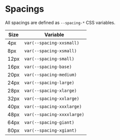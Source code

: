 
<Meta title='Tokens/Spacings' />

# Spacings

All spacings are defined as `--spacing-*` CSS variables.

| Size | Variable                   |
| ---- | -------------------------- |
| 4px  | `var(--spacing-xxsmall)`   |
| 8px  | `var(--spacing-xsmall)`    |
| 12px | `var(--spacing-small)`     |
| 16px | `var(--spacing-base)`      |
| 20px | `var(--spacing-medium)`    |
| 24px | `var(--spacing-large)`     |
| 28px | `var(--spacing-xlarge)`    |
| 32px | `var(--spacing-xxlarge)`   |
| 40px | `var(--spacing-xxxlarge)`  |
| 48px | `var(--spacing-xxxxlarge)` |
| 64px | `var(--spacing-giant)`     |
| 80px | `var(--spacing-xgiant)`    |
